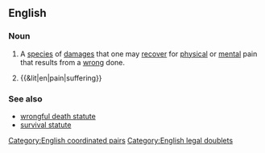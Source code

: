 ==English==

===Noun===
{{en-noun|-}}

# {{lb|en|legal}} A [[species]] of [[damages]] that one may [[recover]] for [[physical]] or [[mental]] pain that results from a [[wrong]] done.
# {{&lit|en|pain|suffering}}

===See also===
* [[wrongful death statute]]
* [[survival statute]]

[[Category:English coordinated pairs]]
[[Category:English legal doublets]]